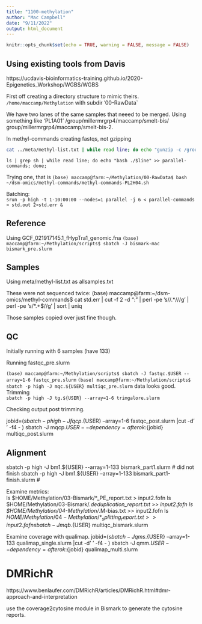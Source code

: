 ```yaml
---
title: "1100-methylation"
author: "Mac Campbell"
date: "9/11/2022"
output: html_document
---
```


```r
knitr::opts_chunk$set(echo = TRUE, warning = FALSE, message = FALSE)
```

## Using existing tools from Davis
https://ucdavis-bioinformatics-training.github.io/2020-Epigenetics_Workshop/WGBS/WGBS

First off creating a directory structure to mimic theirs. `/home/maccamp/Methylation`
with subdir '00-RawData`

We have two lanes of the same samples that neeed to be merged. Using something like 'PL1A01' /group/millermrgrp4/maccamp/smelt-bis/ group/millermrgrp4/maccamp/smelt-bis-2.    

In methyl-commands creating fastqs, not gzipping

```sh
cat ../meta/methyl-list.txt | while read line; do echo "gunzip -c /group/millermrgrp4/maccamp/smelt-bis/$line*R1_001.fastq.gz > /home/maccamp/Methylation/00-RawData/$line-1.fastq" > methyl-commands-$line.sh; echo "gunzip -c /group/millermrgrp4/maccamp/smelt-bis-2/$line*R1_001.fastq.gz >> /home/maccamp/Methylation/00-RawData/$line-1.fastq" >> methyl-commands-$line.sh; echo "gunzip -c /group/millermrgrp4/maccamp/smelt-bis/$line*R2_001.fastq.gz > /home/maccamp/Methylation/00-RawData/$line-2.fastq" >> methyl-commands-$line.sh; echo "gunzip -c /group/millermrgrp4/maccamp/smelt-bis-2/$line*R2_001.fastq.gz >> /home/maccamp/Methylation/00-RawData/$line-2.fastq" >> methyl-commands-$line.sh; done;
```       
       
` ls | grep sh | while read line; do echo "bash ./$line" >> parallel-commands; done;`    


Trying one, that is `(base) maccamp@farm:~/Methylation/00-RawData$ bash ~/dsm-omics/methyl-commands/methyl-commands-PL2H04.sh `

Batching:      
`srun -p high -t 1-10:00:00 --nodes=1 parallel -j 6 < parallel-commands > std.out 2>std.err &`   


## Reference
Using GCF_021917145.1_fHypTra1_genomic.fna
`(base) maccamp@farm:~/Methylation/scripts$ sbatch -J bismark-mac bismark_pre.slurm `

## Samples
Using meta/methyl-list.txt as allsamples.txt    

These were not sequenced twice:
(base) maccamp@farm:~/dsm-omics/methyl-commands$ cat std.err | cut -f 2 -d ":" | perl -pe 's/\/.*\///g' | perl -pe 's/\*.+$//g' | sort | uniq
     
     
Those samples copied over just fine though.     

## QC 
Initially running with 6 samples (have 133)

Running fastqc_pre.slurm

`(base) maccamp@farm:~/Methylation/scripts$ sbatch -J fastqc.$USER --array=1-6 fastqc_pre.slurm `
`(base) maccamp@farm:~/Methylation/scripts$ sbatch -p high -J mqc.${USER} multiqc_pre.slurm`
data looks good.     
Trimming      
`sbatch -p high -J tg.${USER} --array=1-6 trimgalore.slurm`     

Checking output post trimming.


jobid=$(sbatch -p high -J fqcp.${USER} --array=1-6 fastqc_post.slurm |cut -d' ' -f4 - )
sbatch -J mqcp.${USER} --dependency=afterok:${jobid} multiqc_post.slurm

## Alignment
sbatch -p high -J bm1.${USER} --array=1-133 bismark_part1.slurm # did not finish
sbatch -p high -J bm1.${USER} --array=1-133 bismark_part1-finish.slurm #


Examine metrics:      
ls $HOME/Methylation/03-Bismark/*_PE_report.txt > input2.fofn
ls $HOME/Methylation/03-Bismark/*.deduplication_report.txt >> input2.fofn
ls $HOME/Methylation/04-Methylation/*.M-bias.txt >> input2.fofn
ls $HOME/Methylation/04-Methylation/*_splitting_report.txt >> input2.fofn
sbatch -J mqb.${USER} multiqc_bismark.slurm

Examine coverage with qualimap.
jobid=$(sbatch -J qms.${USER} --array=1-133 qualimap_single.slurm |cut -d' ' -f4 - )
sbatch -J qmm.${USER} --dependency=afterok:${jobid} qualimap_multi.slurm

# DMRichR

https://www.benlaufer.com/DMRichR/articles/DMRichR.html#dmr-approach-and-interpretation

use the coverage2cytosine module in Bismark to generate the cytosine reports.     


